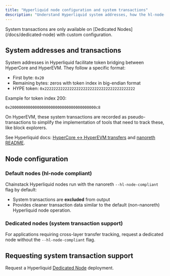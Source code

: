 ```yaml
---
title: "Hyperliquid node configuration and system transactions"
description: "Understand Hyperliquid system addresses, how the hl-node-compliant flag affects transaction visibility, and availability on Chainstack."
---
```


<Note>
System transactions are only available on [Dedicated Nodes](/docs/dedicated-node) with custom configuration.
</Note>

## System addresses and transactions

System addresses in Hyperliquid facilitate token bridging between HyperCore and HyperEVM. They follow a specific format:
- First byte: `0x20`
- Remaining bytes: zeros with token index in big-endian format
- HYPE token: `0x2222222222222222222222222222222222222222`

Example for token index 200:
```
0x20000000000000000000000000000000000000c8
```

On HyperEVM, these system transactions are recorded as pseudo-transactions to simplify the implementation of tools that need to track these, like block explorers.

See Hyperliquid docs: [HyperCore ↔ HyperEVM transfers](https://hyperliquid.gitbook.io/hyperliquid-docs/for-developers/hyperevm/hypercore-less-than-greater-than-hyperevm-transfers) and [nanoreth README](https://github.com/hl-archive-node/nanoreth).

## Node configuration

### Default nodes (hl-node compliant)

Chainstack Hyperliquid nodes run with the nanoreth `--hl-node-compliant` flag by default:
- System transactions are **excluded** from output
- Provides cleaner transaction data similar to the default (non-nanoreth) Hyperliquid node operation.

### Dedicated nodes (system transaction support)

For applications requiring cross-layer transfer tracking, request a dedicated node without the `--hl-node-compliant` flag.

## Requesting system transaction support

Request a Hyperliquid [Dedicated Node](/docs/dedicated-node) deployment.